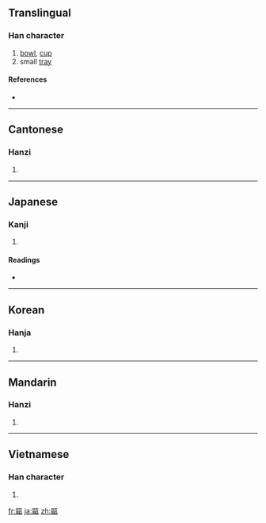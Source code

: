 {{also|瓯}}
==Translingual==

===Han character===
{{Han char|rn=98|rad=瓦|as=11|sn=16|four=7171<sub>7</sub>|canj=尸口一女弓 (SRMVN)}}

# [[bowl]], [[cup]]
# small [[tray]]

====References====
* {{Han ref|kx=0751.220|dkj=21586|dj=1159.160|hdz=21430.150|uh=750C|ud=29964|bh=BF5E|bd=48990}}

----

==Cantonese==

===Hanzi===
{{yue-hanzi|jyut=|y=au1|sim=瓯}}

# {{defn|Cantonese|sort=瓦11}}

----

==Japanese==

===Kanji===
{{ja-kanji|grade=|rs=瓦11}}

# {{defn|Japanese}}

====Readings====
* {{ja-readings|on=[[おう]] (ō)|kun=[[ほとぎ]] (hotogi)}}

----

==Korean==

===Hanja===
{{ko-hanja|hangeul=구|eumhun=|rv=gu|mr=ku|y=kwu}}

# {{defn|Korean|sort=瓦11}}

----

==Mandarin==

===Hanzi===
{{cmn-hanzi|sim=瓯|pin=[[ōu]] ([[ou1]])|wg=ou<sup>1</sup>}}

# {{defn|Mandarin|sort=瓦11}}

----

==Vietnamese==

===Han character===
{{vi-hantu|[[âu]]|rs=瓦11}}

# {{defn|Vietnamese|sort=瓦11}}

[[fr:甌]]
[[ja:甌]]
[[zh:甌]]